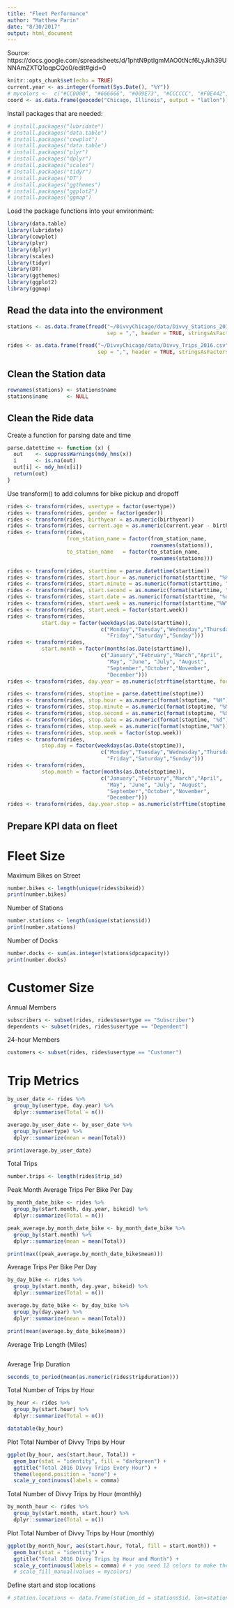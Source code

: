 ```yaml
---
title: "Fleet Performance"
author: "Matthew Parin"
date: "8/30/2017"
output: html_document
---
```


Source: https://docs.google.com/spreadsheets/d/1phtN9ptIgmMAO0tNcf6LyJkh39UNNAmZXTQ1oqpCQo0/edit#gid=0

```r
knitr::opts_chunk$set(echo = TRUE)
current.year <- as.integer(format(Sys.Date(), "%Y"))
# mycolors <-  c("#CC0000", "#666666", "#009E73", "#CCCCCC", "#F0E442", "#0072B2", "#CC79A7")
coord <- as.data.frame(geocode("Chicago, Illinois", output = "latlon"))
```

Install packages that are needed:

```r
# install.packages("lubridate")
# install.packages("data.table")
# install.packages("cowplot")
# install.packages("data.table")
# install.packages("plyr")
# install.packages("dplyr")
# install.packages("scales")
# install.packages("tidyr")
# install.packages("DT")
# install.packages("ggthemes")
# install.packages("ggplot2")
# install.packages("ggmap")
```

Load the package functions into your environment:

```r
library(data.table)
library(lubridate)
library(cowplot)
library(plyr)
library(dplyr)
library(scales)
library(tidyr)
library(DT)
library(ggthemes)
library(ggplot2)
library(ggmap)
```

## Read the data into the environment

```r
stations <- as.data.frame(fread("~/DivvyChicago/data/Divvy_Stations_2017_Q1Q2.csv",
                                sep = ",", header = TRUE, stringsAsFactors = FALSE))
```

```r
rides <- as.data.frame(fread("~/DivvyChicago/data/Divvy_Trips_2016.csv",
                             sep = ",", header = TRUE, stringsAsFactors = FALSE))
```

## Clean the Station data

```r
rownames(stations) <- stations$name
stations$name      <- NULL
```

## Clean the Ride data

Create a function for parsing date and time
```r
parse.datettime <- function (x) {
  out    <- suppressWarnings(mdy_hms(x))
  i      <- is.na(out)
  out[i] <- mdy_hm(x[i])
  return(out)
}
```

Use transform() to add columns for bike pickup and dropoff
```r
rides <- transform(rides, usertype = factor(usertype))
rides <- transform(rides, gender = factor(gender))
rides <- transform(rides, birthyear = as.numeric(birthyear))
rides <- transform(rides, current.age = as.numeric(current.year - birthyear))
rides <- transform(rides,
                   from_station_name = factor(from_station_name,
				                              rownames(stations)),
                   to_station_name   = factor(to_station_name,
				                              rownames(stations)))

rides <- transform(rides, starttime = parse.datettime(starttime))
rides <- transform(rides, start.hour = as.numeric(format(starttime, "%H")))
rides <- transform(rides, start.minute = as.numeric(format(starttime, "%M")))
rides <- transform(rides, start.second = as.numeric(format(starttime, "%S")))
rides <- transform(rides, start.date = as.numeric(format(starttime, "%d")))
rides <- transform(rides, start.week = as.numeric(format(starttime,"%W")))
rides <- transform(rides, start.week = factor(start.week))
rides <- transform(rides,
           start.day = factor(weekdays(as.Date(starttime)),
                              c("Monday","Tuesday","Wednesday","Thursday",
                                "Friday","Saturday","Sunday")))
rides <- transform(rides,
           start.month = factor(months(as.Date(starttime)),
                              c("January","February","March","April",
                                "May", "June", "July", "August",
                                "September","October","November",
                                "December")))
rides <- transform(rides, day.year = as.numeric(strftime(starttime, format = "%j")))

rides <- transform(rides, stoptime = parse.datettime(stoptime))
rides <- transform(rides, stop.hour = as.numeric(format(stoptime, "%H")))
rides <- transform(rides, stop.minute = as.numeric(format(stoptime, "%M")))
rides <- transform(rides, stop.second = as.numeric(format(stoptime, "%S")))
rides <- transform(rides, stop.date = as.numeric(format(stoptime, "%d")))
rides <- transform(rides, stop.week = as.numeric(format(stoptime,"%W")))
rides <- transform(rides, stop.week = factor(stop.week))
rides <- transform(rides,
           stop.day = factor(weekdays(as.Date(stoptime)),
                              c("Monday","Tuesday","Wednesday","Thursday",
                                "Friday","Saturday","Sunday")))
rides <- transform(rides,
           stop.month = factor(months(as.Date(stoptime)),
                              c("January","February","March","April",
                                "May", "June", "July", "August",
                                "September","October","November",
                                "December")))
rides <- transform(rides, day.year.stop = as.numeric(strftime(stoptime, format = "%j")))
```

## Prepare KPI data on fleet

# Fleet Size

Maximum Bikes on Street
```r
number.bikes <- length(unique(rides$bikeid))
print(number.bikes)
```

Number of Stations
```r
number.stations <- length(unique(stations$id))
print(number.stations)
```

Number of Docks
```r
number.docks <- sum(as.integer(stations$dpcapacity))
print(number.docks)
```

# Customer Size 

Annual Members
```r
subscribers <- subset(rides, rides$usertype == "Subscriber")
dependents <- subset(rides, rides$usertype == "Dependent")
```

24-hour Members
```r
customers <- subset(rides, rides$usertype == "Customer")
```

# Trip Metrics

```r
by_user_date <- rides %>%
  group_by(usertype, day.year) %>%
  dplyr::summarise(Total = n())

average.by_user_date <- by_user_date %>%
  group_by(usertype) %>%
  dplyr::summarize(mean = mean(Total))

print(average.by_user_date)
```


Total Trips
```r
number.trips <- length(rides$trip_id)
```

Peak Month Average Trips Per Bike Per Day
```r
by_month_date_bike <- rides %>%
  group_by(start.month, day.year, bikeid) %>%
  dplyr::summarize(Total = n())

peak_average.by_month_date_bike <- by_month_date_bike %>%
  group_by(start.month) %>%
  dplyr::summarize(mean = mean(Total))

print(max((peak_average.by_month_date_bike$mean)))
```

Average Trips Per Bike Per Day 
```r
by_day_bike <- rides %>%
  group_by(start.month, day.year, bikeid) %>%
  dplyr::summarize(Total = n())

average.by_date_bike <- by_day_bike %>%
  group_by(day.year) %>%
  dplyr::summarize(mean = mean(Total))

print(mean(average.by_date_bike$mean))
```

Average Trip Length (Miles)
```r

```

Average Trip Duration
```r
seconds_to_period(mean(as.numeric(rides$tripduration)))
```

Total Number of Trips by Hour
```r
by_hour <- rides %>%
  group_by(start.hour) %>%
  dplyr::summarize(Total = n())

datatable(by_hour)
```

Plot Total Number of Divvy Trips by Hour
```r
ggplot(by_hour, aes(start.hour, Total)) +
  geom_bar(stat = "identity", fill = "darkgreen") +
  ggtitle("Total 2016 Divvy Trips Every Hour") +
  theme(legend.position = "none") +
  scale_y_continuous(labels = comma)
```

Total Number of Divvy Trips by Hour (monthly)
```r
by_month_hour <- rides %>%
  group_by(start.month, start.hour) %>%
  dplyr::summarize(Total = n())
```

Plot Total Number of Divvy Trips by Hour (monthly)
```r
ggplot(by_month_hour, aes(start.hour, Total, fill = start.month)) +
  geom_bar(stat = "identity") +
  ggtitle("Total 2016 Divvy Trips by Hour and Month") +
  scale_y_continuous(labels = comma) # + you need 12 colors to make the distinction
  # scale_fill_manual(values = mycolors)
```

Define start and stop locations
```r
# station.locations <- data.frame(station_id = stations$id, lon=stations$longitude, lat=stations$latitude)
```






